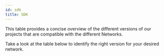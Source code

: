 ```yaml
---
id: sdk
title: SDK
---
```



This table provides a concise overview of the different versions of our projects that are compatible with the different Networks.

Take a look at the table below to identify the right version for your desired network.

<VersionsTable />
